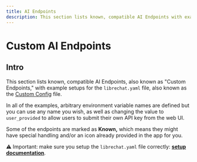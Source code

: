 ```yaml
---
title: AI Endpoints
description: This section lists known, compatible AI Endpoints with example setups for the `librechat.yaml` AKA the MyLinks Custom Config file.
---
```


# Custom AI Endpoints

## Intro

This section lists known, compatible AI Endpoints, also known as "Custom Endpoints," with example setups for the `librechat.yaml` file, also known as the [Custom Config](/docs/configuration/librechat_yaml) file.

In all of the examples, arbitrary environment variable names are defined but you can use any name you wish, as well as changing the value to `user_provided` to allow users to submit their own API key from the web UI.

Some of the endpoints are marked as **Known,** which means they might have special handling and/or an icon already provided in the app for you.

⚠️ Important: make sure you setup the `librechat.yaml` file correctly: **[setup documentation](/docs/configuration/librechat_yaml/setup)**.
